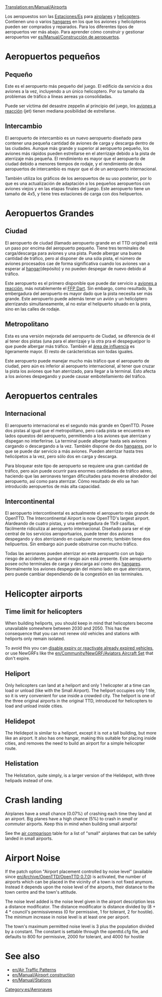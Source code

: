 [[Translation:en/Manual/Airports]]
{{es/Traducción|Airports|60}}

Los aeropuestos son las [[en/estaciones|Estaciones/Es]] para [[en/Manual/Aircraft#Aircraft|airplanes]] y [[en/Manual/Aircraft#Helicopters|helicopters]]. Contienen uno o varios [[es/Manual/Depósitos|hangares]] en los que los aviones y helicópteros pueden ser comprados y reparados. Para los diferentes tipos de aeropuertos ver más abajo. 
Para aprender cómo construir y gestionar aeropuertos ver [[es/Manual/Construcción de aeropuertos]].

=Aeropuertos pequeños=
==Pequeño==
{{es/Aeropuerto|Fullname=Aeropuerto pequeño|image=en/airport s.png|Entry=|Runways=1|Ramps=2|Heli=1 (en terminal)|size=3 x 4|hangars=1|catchment=4|noise=3}}

Este es el aeropuerto más pequeño del juego. El edificio da servicio a dos aviones a la vez, incluyendo a un único helicoptero. Por su tamaño da problemas de tráfico a líneas aereas ya consolidadas.

Puede ser víctima del desastre zeppelin al principio del juego, los [[es/Manual/Aeronaves#Lista_de_aviones|aviones a reacción]] (jet) tienen mediana posibilidad de estrellarse.

{{en/-}}

==Intercambio==
{{es/Aeropuerto|Fullname=Intercambio|image=en/Commuterairport.png|imagewidth=300px|Entry=1983|Runways=1|Ramps=3|Heli=2|size=4 x 5|hangars=1|catchment=4|noise=4}}

El aeropuerto de intercambio es un nuevo aeropuerto diseñado para contener una pequeña cantidad de aviones de carga y descarga dentro de las ciudades. Aunque más grande y superior al aeropuerto pequeño, los aviones más rápidos pueden estrellarse en el aterrizaje debido a la pista de aterrizaje más pequeña. El rendimiento es mayor que el aeropuerto de ciudad debido a menores tiempos de rodaje, y el rendimiento de dos aeropuertos de intercambio es mayor que el de un aeropuerto internacional.

También utiliza los gráficos de los aeropuertos de su uso posterior, por lo que es una actualización de adaptación a los pequeños aeropuertos con aviones viejos y en las etapas finales del juego. Este aeropuerto tiene un tamaño de 4x5, y tiene tres estaciones de carga con dos helipuertos. 

{{en/-}}

=Aeropuertos Grandes=

==Ciudad==
{{es/Aeropuerto|Fullname=Ciudad|image=en/airport c.png|imagewidth=300px|Entry=1955|Runways=1|Ramps=3|Heli=1 (en terminal)|size=6 x 6|hangars=1|catchment=5|noise=5}}

El aeropuerto de ciudad (llamado aeropuerto grande en el TTD original) está un paso por encima del aeropuerto pequeño. Tiene tres terminales de carga/descarga para aviones y una pista. Puede albergar una buena cantidad de tráfico, pero al disponer de una sóla pista, el número de aviones procesados cae de forma significativa cuando los aviones van a esperar al [[es/Manual/Depósitos|hangar]](depósito) y no pueden despegar de nuevo debido al tráfico.

Este aeropuerto es el primero disponible que puede dar servicio a [[es/Manual/Aeronaves#Lista_de_aviones|aviones a reacción]], más notablemente el [[es/Manual/Base Set/Aircraft/FFP Dart|FFP Dart]]. Sin embargo, como resultado, la embergadura del aeropuerto es mayor dado que la pista necesita ser más grande. Este aeropuerto puede además tener un avión y un helicóptero aterrizando simultaneamente, al no estar el helipuerto situado en la pista, sino en las calles de rodaje.

{{en/-}}

==Metropolitano==
{{es/Aeropuerto|Fullname=Metropolitano|image=en/airport m.png|imagewidth=300px|Entry=1980|Runways=2|Ramps=3|Heli=1 (en terminal)|size=6 x 6|hangars=1|catchment=6|noise=8}}

Esta es una versión mejorada del aeropuerto de Ciudad, se diferencia de él al tener dos pistas (una para el aterrizaje y la otra pra el despegue)por lo que puede albergar más tráfico. También el [[es/Manual/Área de influencia|área de influencia]] es ligeramente mayor. El resto de carácteristicas son todas iguales.

Este aeropuerto puede manejar mucho más tráfico que el aeropuerto de ciudad, pero aún es inferior al aeropuerto internacional, al tener que cruzar la pista los aviones que han aterrizado, para llegar a la terminal. Esto afecta a los aviones despegando y puede causar embotellamiento del tráfico.

{{en/-}}

=Aeropuertos centrales=

==Internacional==
{{es/Aeropuerto|Fullname=International|image=en/airport i.png|imagewidth=300px|Entry=1990|Runways=2|Ramps=6|Heli=2|size=7 x 7|hangars=2|catchment=8|noise=17}}

El aeropuerto internacional es el segundo más grande en OpenTTD. Posee dos pistas al igual que el metropolitano, pero cada pista se encuentra en lados opuestos del aeropuerto, permitiendo a los aviones que aterrizan y dispegan no interferirse.
La terminal puede albergar hasta seis aviones cargando o descargando a la vez. También dispone de dos [[es/Manual/Depósitos|hangares]], por lo que se puede dar servicio a más aviones. Pueden aterrizar hasta tres helicópetos a la vez, pero sólo dos en carga y descarga.

Para bloquear este tipo de aeropuerto se requiere una gran cantidad de tráfico, pero aún puede ocurrir para enormes cantidades de tráfico aéreo, haciendo que las aeronaves tengan dificultades para moverse alrededor del aeropuerto, así como para aterrizar. Cómo resultado de ello se han introducido aeropuertos de más alta capacidad.
{{en/-}}

==Intercontinental==
{{es/Aeropuerto|Fullname=Intercontinental|image=en/Intercontinentalairport.png|imagewidth=300px|Entry=2002|Runways=4 (dos de despegue y dos de aterrizaje)|Ramps=8|Heli=2|size=11 x 9|hangars=2|catchment=10|noise=25}}

El aeropuerto intercontinental es actualmente el aeropuerto más grande de OpenTTD. 
The Intercontinental Airport is now OpenTTD's largest airport. Alardeando de cuatro pistas, y una embergadura de 11x9 casillas, fácilmente ridiculiza al aeropuerto internacional. Diseñado para ser el eje central de los servicios aeroportuarios, puede tener dos aviones despegando y dos aterrizando en cualquier momento; también tiene dos helipuertos. Sin embargo aún puede obstruirse con mucho tráfico.

Todas las aeronaves pueden aterrizar en este aeropuerto con un bajo riesgo de accidente, aunque el riesgo aún está presente. Este aeropuerto posee ocho terminales de carga y descarga así como dos [[es/Manual/Depósitos|hangares]]. Normalmente los aviones despegarán del mismo lado en que aterrizaron, pero puede cambiar dependiendo de la congestión en las terminales.

{{en/-}}

=Helicopter airports=
==Time limit for helicopters==
When building heliports, you should keep in mind that helicopters become unavailable somewhere between 2030 and 2050. This has the consequence that you can not renew old vehicles and stations with heliports only remain isolated.

To avoid this you can [[en/Archive/Manual/Settings/Never expire vehicles|disable expiry or reactivate already expired vehicles]], or use NewGRFs like the [[en/Community/NewGRF/Aviators Aircraft Set]] that don't expire.

==Heliport==
{{en/Airport|Fullname=Heliport|image=en/Heliport.png|Entry=1963|Runways=N/A|Ramps=N/A|Heli=1|size=1 x 1|hangars=N/A|catchment=4|noise=1}}

Only helicopters can land at a heliport and only 1 helicopter at a time can load or unload (like with the Small Airport). The heliport occupies only 1 tile, so it is very convenient for use inside a crowded city. The heliport is one of the three original airports in the original TTD, introduced for helicopters to load and unload inside cities.

{{en/-}}

==Helidepot==
{{en/Airport|Fullname=Helidepot|image=en/Helidepot.png|Entry=1976|Runways=N/A|Ramps=N/A|Heli=1|size=2 x 2|hangars=1|catchment=4|noise=2}}

The Helidepot is similar to a heliport, except it is not a tall building, but more like an airport. It also has one hangar, making this suitable for placing inside cities, and removes the need to build an airport for a simple helicopter route.

{{en/-}}

==Helistation==
{{en/Airport|Fullname=Helistation|image=en/Helistation.png|Entry=1980|Runways=N/A|Ramps=N/A|Heli=3|size=2 x 4|hangars=1|catchment=4|noise=3}}

The Helistation, quite simply, is a larger version of the Helidepot, with three helipads instead of one.

{{en/-}}

=Crash landing=
Airplanes have a small chance (0.07%) of crashing each time they land at an airport. Big planes have a high chance (5%) to crash in ''small'' or ''commuter'' airports.  Keep this in mind when building small airports!

See the [[en/Manual/Base Set/Aircraft/Air Comparison|air comparison]] table for a list of "small" airplanes that can be safely landed in small airports.

=Airport Noise=
If the patch option "Airport placement controlled by noise level" (available since [[en/Archive/OpenTTD/OpenTTD 0.7.0]]) is activated, the number of airports which can be placed in the vicinity of a town is not fixed anymore. Instead it depends upon the noise level of the airports, their distance to the town centre and the town's attitude.

The noise level added is the noise level given in the airport description less a distance modificator. The distance modificator is distance divided by (8 + 4 * council's permissiveness (0 for permissive, 1 for tolerant, 2 for hostile). The minimum increase in noise level is at least one per airport.

The town's maximum permitted noise level is 3 plus the population divided by a constant. The constant is settable through the openttd.cfg file, and defaults to 800 for permissive, 2000 for tolerant, and 4000 for hostile
{{en/Feature|0.7}}

=See also=
*[[en/Air Traffic Patterns]]
*[[en/Manual/Airport construction]]
*[[en/Manual/Stations]]

[[Category:es/Aeronaves]]